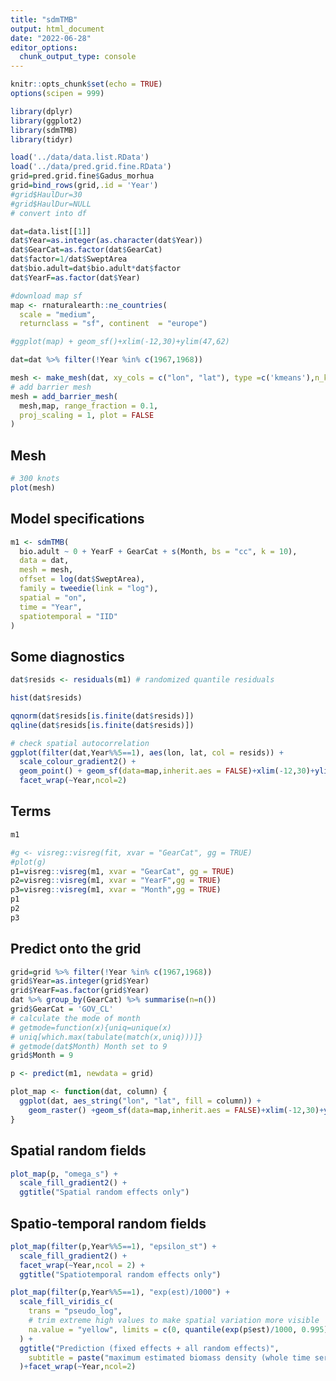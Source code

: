 ```yaml
---
title: "sdmTMB"
output: html_document
date: "2022-06-28"
editor_options: 
  chunk_output_type: console
---
```


```r
knitr::opts_chunk$set(echo = TRUE)
options(scipen = 999)
```

```r
library(dplyr)
library(ggplot2)
library(sdmTMB)
library(tidyr)
```

```r
load('../data/data.list.RData')
load('../data/pred.grid.fine.RData')
grid=pred.grid.fine$Gadus_morhua
grid=bind_rows(grid,.id = 'Year')
#grid$HaulDur=30
#grid$HaulDur=NULL
# convert into df 
```

```r
dat=data.list[[1]]
dat$Year=as.integer(as.character(dat$Year))
dat$GearCat=as.factor(dat$GearCat)
dat$factor=1/dat$SweptArea
dat$bio.adult=dat$bio.adult*dat$factor
dat$YearF=as.factor(dat$Year)

```

```r
#download map sf
map <- rnaturalearth::ne_countries(
  scale = "medium",
  returnclass = "sf", continent  = "europe")

#ggplot(map) + geom_sf()+xlim(-12,30)+ylim(47,62)

dat=dat %>% filter(!Year %in% c(1967,1968))

mesh <- make_mesh(dat, xy_cols = c("lon", "lat"), type =c('kmeans'),n_knots=300, seed=123)
# add barrier mesh
mesh = add_barrier_mesh(
  mesh,map, range_fraction = 0.1,
  proj_scaling = 1, plot = FALSE
)


```

## Mesh 

```r
# 300 knots
plot(mesh)
```

## Model specifications

```r
m1 <- sdmTMB(
  bio.adult ~ 0 + YearF + GearCat + s(Month, bs = "cc", k = 10),
  data = dat,
  mesh = mesh,
  offset = log(dat$SweptArea),
  family = tweedie(link = "log"),
  spatial = "on",
  time = "Year",
  spatiotemporal = "IID"
)
```

## Some diagnostics

```r
dat$resids <- residuals(m1) # randomized quantile residuals

hist(dat$resids)

qqnorm(dat$resids[is.finite(dat$resids)])
qqline(dat$resids[is.finite(dat$resids)])

```

```r
# check spatial autocorrelation
ggplot(filter(dat,Year%%5==1), aes(lon, lat, col = resids)) +
  scale_colour_gradient2() +
  geom_point() + geom_sf(data=map,inherit.aes = FALSE)+xlim(-12,30)+ylim(47,62)+
  facet_wrap(~Year,ncol=2) 
```

## Terms

```r
m1
```


```r
#g <- visreg::visreg(fit, xvar = "GearCat", gg = TRUE)
#plot(g)
p1=visreg::visreg(m1, xvar = "GearCat", gg = TRUE)
p2=visreg::visreg(m1, xvar = "YearF",gg = TRUE)
p3=visreg::visreg(m1, xvar = "Month",gg = TRUE)
p1
p2
p3


```

## Predict onto the grid

```r
grid=grid %>% filter(!Year %in% c(1967,1968))
grid$Year=as.integer(grid$Year)
grid$YearF=as.factor(grid$Year)
dat %>% group_by(GearCat) %>% summarise(n=n())
grid$GearCat = 'GOV_CL'
# calculate the mode of month
# getmode=function(x){uniq=unique(x)
# uniq[which.max(tabulate(match(x,uniq)))]}
# getmode(dat$Month) Month set to 9
grid$Month = 9

p <- predict(m1, newdata = grid)
```

```r
plot_map <- function(dat, column) {
  ggplot(dat, aes_string("lon", "lat", fill = column)) +
    geom_raster() +geom_sf(data=map,inherit.aes = FALSE)+xlim(-12,30)+ylim(47,62)
}

```

## Spatial random fields

```r
plot_map(p, "omega_s") +
  scale_fill_gradient2() +
  ggtitle("Spatial random effects only")
```

## Spatio-temporal random fields

```r
plot_map(filter(p,Year%%5==1), "epsilon_st") +
  scale_fill_gradient2() +
  facet_wrap(~Year,ncol = 2) +
  ggtitle("Spatiotemporal random effects only")
```



```r
plot_map(filter(p,Year%%5==1), "exp(est)/1000") +
  scale_fill_viridis_c(
    trans = "pseudo_log",
    # trim extreme high values to make spatial variation more visible
    na.value = "yellow", limits = c(0, quantile(exp(p$est)/1000, 0.995)),'cod adult biomass \n (kg km^-2)'
  ) +
  ggtitle("Prediction (fixed effects + all random effects)",
    subtitle = paste("maximum estimated biomass density (whole time series) =", round(max(exp(p$est))/1000))
  )+facet_wrap(~Year,ncol=2)
```

